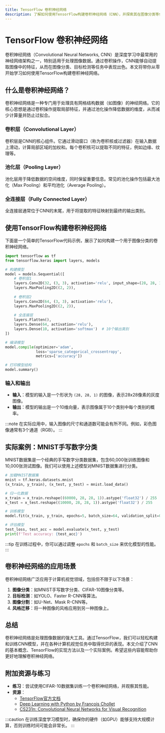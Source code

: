 ```yaml
---
title: TensorFlow 卷积神经网络
description: 了解如何使用TensorFlow构建卷积神经网络（CNN），并探索其在图像分类等任务中的应用。
---
```


# TensorFlow 卷积神经网络

卷积神经网络（Convolutional Neural Networks, CNN）是深度学习中最常用的神经网络架构之一，特别适用于处理图像数据。通过卷积操作，CNN能够自动提取图像中的特征，从而在图像分类、目标检测等任务中表现出色。本文将带你从零开始学习如何使用TensorFlow构建卷积神经网络。

## 什么是卷积神经网络？

卷积神经网络是一种专门用于处理具有网格结构数据（如图像）的神经网络。它的核心思想是通过卷积操作提取局部特征，并通过池化操作降低数据的维度，从而减少计算量并防止过拟合。

### 卷积层（Convolutional Layer）
卷积层是CNN的核心组件。它通过滑动窗口（称为卷积核或过滤器）在输入数据上滑动，计算局部区域的加权和。每个卷积核可以提取不同的特征，例如边缘、纹理等。

### 池化层（Pooling Layer）
池化层用于降低数据的空间维度，同时保留重要信息。常见的池化操作包括最大池化（Max Pooling）和平均池化（Average Pooling）。

### 全连接层（Fully Connected Layer）
全连接层通常位于CNN的末尾，用于将提取的特征映射到最终的输出类别。

## 使用TensorFlow构建卷积神经网络

下面是一个简单的TensorFlow代码示例，展示了如何构建一个用于图像分类的卷积神经网络。

```python
import tensorflow as tf
from tensorflow.keras import layers, models

# 构建模型
model = models.Sequential([
    # 卷积层1
    layers.Conv2D(32, (3, 3), activation='relu', input_shape=(28, 28, 1)),
    layers.MaxPooling2D((2, 2)),
    
    # 卷积层2
    layers.Conv2D(64, (3, 3), activation='relu'),
    layers.MaxPooling2D((2, 2)),
    
    # 全连接层
    layers.Flatten(),
    layers.Dense(64, activation='relu'),
    layers.Dense(10, activation='softmax')  # 10个输出类别
])

# 编译模型
model.compile(optimizer='adam',
              loss='sparse_categorical_crossentropy',
              metrics=['accuracy'])

# 打印模型结构
model.summary()
```

### 输入和输出
- **输入**：模型的输入是一个形状为 `(28, 28, 1)` 的图像，表示28x28像素的灰度图像。
- **输出**：模型的输出是一个10维向量，表示图像属于10个类别中每个类别的概率。

:::note
在实际应用中，输入图像的尺寸和通道数可能会有所不同。例如，彩色图像通常有3个通道（RGB）。
:::

## 实际案例：MNIST手写数字分类

MNIST数据集是一个经典的手写数字分类数据集，包含60,000张训练图像和10,000张测试图像。我们可以使用上述模型对MNIST数据集进行分类。

```python
# 加载MNIST数据集
mnist = tf.keras.datasets.mnist
(x_train, y_train), (x_test, y_test) = mnist.load_data()

# 归一化数据
x_train = x_train.reshape((60000, 28, 28, 1)).astype('float32') / 255
x_test = x_test.reshape((10000, 28, 28, 1)).astype('float32') / 255

# 训练模型
model.fit(x_train, y_train, epochs=5, batch_size=64, validation_split=0.2)

# 评估模型
test_loss, test_acc = model.evaluate(x_test, y_test)
print(f'Test accuracy: {test_acc}')
```

:::tip
在训练过程中，你可以通过调整 `epochs` 和 `batch_size` 来优化模型的性能。
:::

## 卷积神经网络的应用场景

卷积神经网络广泛应用于计算机视觉领域，包括但不限于以下场景：

1. **图像分类**：如MNIST手写数字分类、CIFAR-10图像分类等。
2. **目标检测**：如YOLO、Faster R-CNN等算法。
3. **图像分割**：如U-Net、Mask R-CNN等。
4. **风格迁移**：将一种图像的风格应用到另一种图像上。

## 总结

卷积神经网络是处理图像数据的强大工具。通过TensorFlow，我们可以轻松构建和训练CNN模型，并在各种计算机视觉任务中取得优异的表现。本文介绍了CNN的基本概念、TensorFlow的实现方法以及一个实际案例。希望这些内容能帮助你更好地理解卷积神经网络。

## 附加资源与练习

- **练习**：尝试使用CIFAR-10数据集训练一个卷积神经网络，并观察其性能。
- **资源**：
  - [TensorFlow官方文档](https://www.tensorflow.org/)
  - [Deep Learning with Python by François Chollet](https://www.manning.com/books/deep-learning-with-python)
  - [CS231n: Convolutional Neural Networks for Visual Recognition](https://cs231n.github.io/)

:::caution
在训练深度学习模型时，确保你的硬件（如GPU）能够支持大规模计算，否则训练时间可能会非常长。
:::